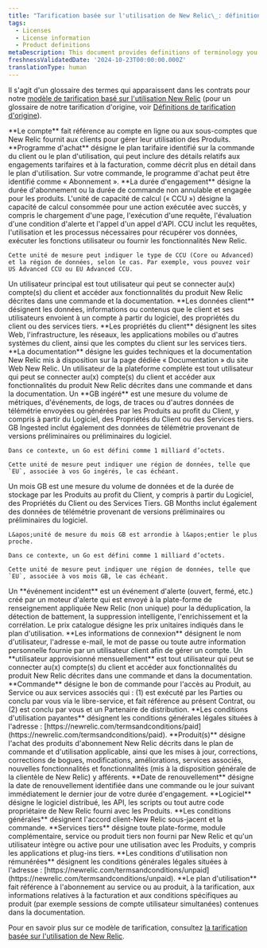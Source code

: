 ```yaml
---
title: "Tarification basée sur l'utilisation de New Relic\_: définitions"
tags:
  - Licenses
  - License information
  - Product definitions
metaDescription: This document provides definitions of terminology you may see in New Relic contracts.
freshnessValidatedDate: '2024-10-23T00:00:00.000Z'
translationType: human
---
```


Il s&apos;agit d&apos;un glossaire des termes qui apparaissent dans les contrats pour notre [modèle de tarification basé sur l&apos;utilisation New Relic](/docs/accounts/accounts-billing/new-relic-one-pricing-users/pricing-billing) (pour un glossaire de notre tarification d&apos;origine, voir [Définitions de tarification d&apos;origine](/docs/licenses/license-information/product-definitions/legacy-product-definitions/)).

<CollapserGroup>
  <Collapser id="account" title="Compte">
    **Le compte** fait référence au compte en ligne ou aux sous-comptes que New Relic fournit aux clients pour gérer leur utilisation des Produits.
  </Collapser>

  <Collapser id="buying-program" title="Programme d'achat">
    **Programme d&apos;achat** désigne le plan tarifaire identifié sur la commande du client ou le plan d&apos;utilisation, qui peut inclure des détails relatifs aux engagements tarifaires et à la facturation, comme décrit plus en détail dans le plan d&apos;utilisation. Sur votre commande, le programme d&apos;achat peut être identifié comme « Abonnement ».
  </Collapser>

  <Collapser id="commitment-term" title="Durée de l'engagement">
    **La durée d&apos;engagement** désigne la durée d&apos;abonnement ou la durée de commande non annulable et engagée pour les produits.
  </Collapser>

  <Collapser id="compute-capacity-unit" title="Unité de capacité de calcul (CCU)">
    L&apos;unité de capacité de calcul (« CCU ») désigne la capacité de calcul consommée pour une action exécutée avec succès, y compris le chargement d&apos;une page, l&apos;exécution d&apos;une requête, l&apos;évaluation d&apos;une condition d&apos;alerte et l&apos;appel d&apos;un appel d&apos;API. CCU inclut les requêtes, l&apos;utilisation et les processus nécessaires pour récupérer vos données, exécuter les fonctions utilisateur ou fournir les fonctionnalités New Relic.

    Cette unité de mesure peut indiquer le type de CCU (Core ou Advanced) et la région de données, selon le cas. Par exemple, vous pouvez voir US Advanced CCU ou EU Advanced CCU.
  </Collapser>

  <Collapser id="core-user" title="Utilisateur Core">
    Un utilisateur principal est tout utilisateur qui peut se connecter au(x) compte(s) du client et accéder aux fonctionnalités du produit New Relic décrites dans une commande et la documentation.
  </Collapser>

  <Collapser id="customer-data" title="Données clients">
    **Les données client** désignent les données, informations ou contenus que le client et ses utilisateurs envoient à un compte à partir du logiciel, des propriétés du client ou des services tiers.
  </Collapser>

  <Collapser id="customer-properties" title="Propriétés du client">
    **Les propriétés du client** désignent les sites Web, l&apos;infrastructure, les réseaux, les applications mobiles ou d&apos;autres systèmes du client, ainsi que les comptes du client sur les services tiers.
  </Collapser>

  <Collapser id="documentation" title="Documentation">
    **La documentation** désigne les guides techniques et la documentation New Relic mis à disposition sur la page dédiée « Documentation » du site Web New Relic.
  </Collapser>

  <Collapser id="full-platform-user" title="Utilisateur Full Platform">
    Un utilisateur de la plateforme complète est tout utilisateur qui peut se connecter au(x) compte(s) du client et accéder aux fonctionnalités du produit New Relic décrites dans une commande et dans la documentation.
  </Collapser>

  <Collapser id="gb-ingested" title="GB ingested">
    Un **GB ingéré** est une mesure du volume de métriques, d&apos;événements, de logs, de traces ou d&apos;autres données de télémétrie envoyées ou générées par les Produits au profit du Client, y compris à partir du Logiciel, des Propriétés du Client ou des Services tiers. GB Ingested inclut également des données de télémétrie provenant de versions préliminaires ou préliminaires du logiciel.

    Dans ce contexte, un Go est défini comme 1 milliard d’octets.

    Cette unité de mesure peut indiquer une région de données, telle que `EU`, associée à vos Go ingérés, le cas échéant.
  </Collapser>

  <Collapser id="gb-months" title="Mois de la Grande-Bretagne">
    Un mois GB est une mesure du volume de données et de la durée de stockage par les Produits au profit du Client, y compris à partir du Logiciel, des Propriétés du Client ou des Services Tiers. GB Months inclut également des données de télémétrie provenant de versions préliminaires ou préliminaires du logiciel.

    L&apos;unité de mesure du mois GB est arrondie à l&apos;entier le plus proche.

    Dans ce contexte, un Go est défini comme 1 milliard d’octets.

    Cette unité de mesure peut indiquer une région de données, telle que `EU`, associée à vos mois GB, le cas échéant.
  </Collapser>

  <Collapser id="incident-event" title="Événement incident">
    Un **événement incident** est un événement d&apos;alerte (ouvert, fermé, etc.) créé par un moteur d&apos;alerte qui est envoyé à la plate-forme de renseignement appliquée New Relic (non unique) pour la déduplication, la détection de battement, la suppression intelligente, l&apos;enrichissement et la corrélation.
  </Collapser>

  <Collapser id="list-price" title="Prix catalogue">
    Le prix catalogue désigne les prix unitaires indiqués dans le plan d&apos;utilisation.
  </Collapser>

  <Collapser id="login-credentials" title="Identifiants de connexion">
    **Les informations de connexion** désignent le nom d&apos;utilisateur, l&apos;adresse e-mail, le mot de passe ou toute autre information personnelle fournie par un utilisateur client afin de gérer un compte.
  </Collapser>

  <Collapser id="monthly-provisined-user" title="Utilisateur provisionné mensuellement">
    Un **utilisateur approvisionné mensuellement** est tout utilisateur qui peut se connecter au(x) compte(s) du client et accéder aux fonctionnalités du produit New Relic décrites dans une commande et dans la documentation.
  </Collapser>

  <Collapser id="order" title="Commande">
    **Commande** désigne le bon de commande pour l&apos;accès au Produit, au Service ou aux services associés qui : (1) est exécuté par les Parties ou conclu par vous via le libre-service, et fait référence au présent Contrat, ou (2) est conclu par vous et un Partenaire de distribution.
  </Collapser>

  <Collapser id="paid-terms-service" title="Conditions d'utilisation payantes">
    **Les conditions d&apos;utilisation payantes** désignent les conditions générales légales situées à l&apos;adresse : [https://newrelic.com/termsandconditions/paid](https://newrelic.com/termsandconditions/paid).
  </Collapser>

  <Collapser id="products" title="Produit(s)">
    **Produit(s)** désigne l&apos;achat des produits d&apos;abonnement New Relic décrits dans le plan de commande et d&apos;utilisation applicable, ainsi que les mises à jour, corrections, corrections de bogues, modifications, améliorations, services associés, nouvelles fonctionnalités et fonctionnalités (mis à la disposition générale de la clientèle de New Relic) y afférents.
  </Collapser>

  <Collapser id="renewal-date" title="Date de renouvellement">
    **Date de renouvellement** désigne la date de renouvellement identifiée dans une commande ou le jour suivant immédiatement le dernier jour de votre durée d&apos;engagement.
  </Collapser>

  <Collapser id="software" title="Logiciel">
    **Logiciel** désigne le logiciel distribué, les API, les scripts ou tout autre code propriétaire de New Relic fourni avec les Produits.
  </Collapser>

  <Collapser id="terms" title="Termes">
    **Les conditions générales** désignent l&apos;accord client-New Relic sous-jacent et la commande.
  </Collapser>

  <Collapser id="third-parties" title="Services tiers">
    **Services tiers** désigne toute plate-forme, module complémentaire, service ou produit tiers non fourni par New Relic et qu&apos;un utilisateur intègre ou active pour une utilisation avec les Produits, y compris les applications et plug-ins tiers.
  </Collapser>

  <Collapser id="unpaid-terms" title="Conditions d'utilisation non payées">
    **Les conditions d&apos;utilisation non rémunérées** désignent les conditions générales légales situées à l&apos;adresse : [https://newrelic.com/termsandconditions/unpaid](https://newrelic.com/termsandconditions/unpaid).
  </Collapser>

  <Collapser id="usage-plan" title="Plan d'utilisation">
    **Le plan d&apos;utilisation** fait référence à l&apos;abonnement au service ou au produit, à la tarification, aux informations relatives à la facturation et aux conditions spécifiques au produit (par exemple sessions de compte utilisateur simultanées) contenues dans la documentation.
  </Collapser>
</CollapserGroup>

Pour en savoir plus sur ce modèle de tarification, consultez [la tarification basée sur l&apos;utilisation de New Relic](/docs/accounts/accounts-billing/new-relic-one-pricing-users/pricing-billing).